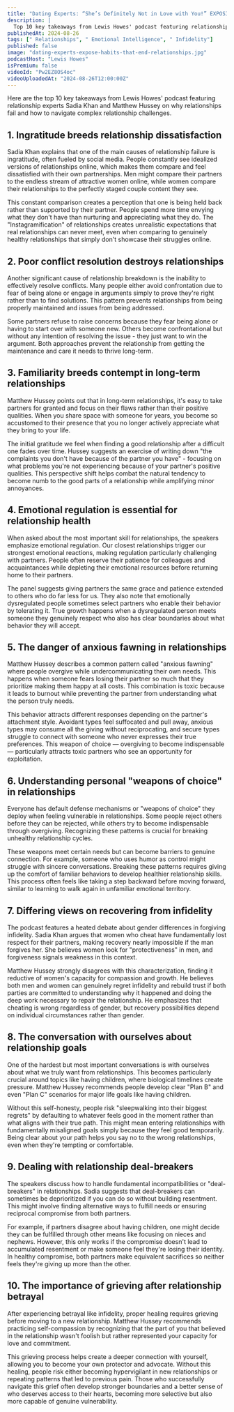 ```yaml
---
title: "Dating Experts: “She’s Definitely Not in Love with You!” EXPOSING the Habits That END Relationships"
description: |
  Top 10 key takeaways from Lewis Howes' podcast featuring relationship experts Sadia Khan and Matthew Hussey on why relationships fail and how to navigate complex relationship challenges.
publishedAt: 2024-08-26
tags: [" Relationships", " Emotional Intelligence", " Infidelity"]
published: false
image: "dating-experts-expose-habits-that-end-relationships.jpg"
podcastHost: "Lewis Howes"
isPremium: false
videoId: "Pw2EZ8OS4oc"
videoUploadedAt: "2024-08-26T12:00:00Z"
---
```



<PodcastSummaryPageLayout frontmatter={frontmatter}>

Here are the top 10 key takeaways from Lewis Howes' podcast featuring relationship experts Sadia Khan and Matthew Hussey on why relationships fail and how to navigate complex relationship challenges.

## 1. Ingratitude breeds relationship dissatisfaction

Sadia Khan explains that one of the main causes of relationship failure is ingratitude, often fueled by social media. People constantly see idealized versions of relationships online, which makes them compare and feel dissatisfied with their own partnerships. Men might compare their partners to the endless stream of attractive women online, while women compare their relationships to the perfectly staged couple content they see.

This constant comparison creates a perception that one is being held back rather than supported by their partner. People spend more time envying what they don't have than nurturing and appreciating what they do. The "Instagramification" of relationships creates unrealistic expectations that real relationships can never meet, even when comparing to genuinely healthy relationships that simply don't showcase their struggles online.

## 2. Poor conflict resolution destroys relationships

Another significant cause of relationship breakdown is the inability to effectively resolve conflicts. Many people either avoid confrontation due to fear of being alone or engage in arguments simply to prove they're right rather than to find solutions. This pattern prevents relationships from being properly maintained and issues from being addressed.

Some partners refuse to raise concerns because they fear being alone or having to start over with someone new. Others become confrontational but without any intention of resolving the issue - they just want to win the argument. Both approaches prevent the relationship from getting the maintenance and care it needs to thrive long-term.

## 3. Familiarity breeds contempt in long-term relationships

Matthew Hussey points out that in long-term relationships, it's easy to take partners for granted and focus on their flaws rather than their positive qualities. When you share space with someone for years, you become so accustomed to their presence that you no longer actively appreciate what they bring to your life.

The initial gratitude we feel when finding a good relationship after a difficult one fades over time. Hussey suggests an exercise of writing down "the complaints you don't have because of the partner you have" - focusing on what problems you're not experiencing because of your partner's positive qualities. This perspective shift helps combat the natural tendency to become numb to the good parts of a relationship while amplifying minor annoyances.

## 4. Emotional regulation is essential for relationship health

When asked about the most important skill for relationships, the speakers emphasize emotional regulation. Our closest relationships trigger our strongest emotional reactions, making regulation particularly challenging with partners. People often reserve their patience for colleagues and acquaintances while depleting their emotional resources before returning home to their partners.

The panel suggests giving partners the same grace and patience extended to others who do far less for us. They also note that emotionally dysregulated people sometimes select partners who enable their behavior by tolerating it. True growth happens when a dysregulated person meets someone they genuinely respect who also has clear boundaries about what behavior they will accept.

## 5. The danger of anxious fawning in relationships

Matthew Hussey describes a common pattern called "anxious fawning" where people overgive while undercommunicating their own needs. This happens when someone fears losing their partner so much that they prioritize making them happy at all costs. This combination is toxic because it leads to burnout while preventing the partner from understanding what the person truly needs.

This behavior attracts different responses depending on the partner's attachment style. Avoidant types feel suffocated and pull away, anxious types may consume all the giving without reciprocating, and secure types struggle to connect with someone who never expresses their true preferences. This weapon of choice — overgiving to become indispensable — particularly attracts toxic partners who see an opportunity for exploitation.

## 6. Understanding personal "weapons of choice" in relationships

Everyone has default defense mechanisms or "weapons of choice" they deploy when feeling vulnerable in relationships. Some people reject others before they can be rejected, while others try to become indispensable through overgiving. Recognizing these patterns is crucial for breaking unhealthy relationship cycles.

These weapons meet certain needs but can become barriers to genuine connection. For example, someone who uses humor as control might struggle with sincere conversations. Breaking these patterns requires giving up the comfort of familiar behaviors to develop healthier relationship skills. This process often feels like taking a step backward before moving forward, similar to learning to walk again in unfamiliar emotional territory.

## 7. Differing views on recovering from infidelity

The podcast features a heated debate about gender differences in forgiving infidelity. Sadia Khan argues that women who cheat have fundamentally lost respect for their partners, making recovery nearly impossible if the man forgives her. She believes women look for "protectiveness" in men, and forgiveness signals weakness in this context.

Matthew Hussey strongly disagrees with this characterization, finding it reductive of women's capacity for compassion and growth. He believes both men and women can genuinely regret infidelity and rebuild trust if both parties are committed to understanding why it happened and doing the deep work necessary to repair the relationship. He emphasizes that cheating is wrong regardless of gender, but recovery possibilities depend on individual circumstances rather than gender.

## 8. The conversation with ourselves about relationship goals

One of the hardest but most important conversations is with ourselves about what we truly want from relationships. This becomes particularly crucial around topics like having children, where biological timelines create pressure. Matthew Hussey recommends people develop clear "Plan B" and even "Plan C" scenarios for major life goals like having children.

Without this self-honesty, people risk "sleepwalking into their biggest regrets" by defaulting to whatever feels good in the moment rather than what aligns with their true path. This might mean entering relationships with fundamentally misaligned goals simply because they feel good temporarily. Being clear about your path helps you say no to the wrong relationships, even when they're tempting or comfortable.

## 9. Dealing with relationship deal-breakers

The speakers discuss how to handle fundamental incompatibilities or "deal-breakers" in relationships. Sadia suggests that deal-breakers can sometimes be deprioritized if you can do so without building resentment. This might involve finding alternative ways to fulfill needs or ensuring reciprocal compromise from both partners.

For example, if partners disagree about having children, one might decide they can be fulfilled through other means like focusing on nieces and nephews. However, this only works if the compromise doesn't lead to accumulated resentment or make someone feel they're losing their identity. In healthy compromise, both partners make equivalent sacrifices so neither feels they're giving up more than the other.

## 10. The importance of grieving after relationship betrayal

After experiencing betrayal like infidelity, proper healing requires grieving before moving to a new relationship. Matthew Hussey recommends practicing self-compassion by recognizing that the part of you that believed in the relationship wasn't foolish but rather represented your capacity for love and commitment.

This grieving process helps create a deeper connection with yourself, allowing you to become your own protector and advocate. Without this healing, people risk either becoming hypervigilant in new relationships or repeating patterns that led to previous pain. Those who successfully navigate this grief often develop stronger boundaries and a better sense of who deserves access to their hearts, becoming more selective but also more capable of genuine vulnerability.

</PodcastSummaryPageLayout>
